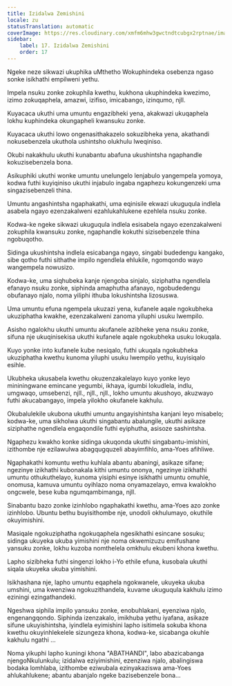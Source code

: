 ```yaml
---
title: Izidalwa Zemishini
locale: zu
statusTranslation: automatic
coverImage: https://res.cloudinary.com/xmfm6mhw3gwctndtcubgx2rptnae/image/upload/v1740468922/small_cover_tratado_de_psicologia_revolucionaria_a4c0dca4e0.webp
sidebar:
    label: 17. Izidalwa Zemishini
    order: 17
---
```

Ngeke neze sikwazi ukuphika uMthetho Wokuphindeka osebenza ngaso sonke isikhathi empilweni yethu.

Impela nsuku zonke zokuphila kwethu, kukhona ukuphindeka kwezimo, izimo zokuqaphela, amazwi, izifiso, imicabango, izinqumo, njll.

Kuyacaca ukuthi uma umuntu engazibheki yena, akakwazi ukuqaphela lokhu kuphindeka okungapheli kwansuku zonke.

Kuyacaca ukuthi lowo ongenasithakazelo sokuzibheka yena, akathandi nokusebenzela ukuthola ushintsho olukhulu lweqiniso.

Okubi nakakhulu ukuthi kunabantu abafuna ukushintsha ngaphandle kokuzisebenzela bona.

Asikuphiki ukuthi wonke umuntu unelungelo lenjabulo yangempela yomoya, kodwa futhi kuyiqiniso ukuthi injabulo ingaba ngaphezu kokungenzeki uma singazisebenzeli thina.

Umuntu angashintsha ngaphakathi, uma eqinisile ekwazi ukuguqula indlela asabela ngayo ezenzakalweni ezahlukahlukene ezehlela nsuku zonke.

Kodwa-ke ngeke sikwazi ukuguqula indlela esisabela ngayo ezenzakalweni zokuphila kwansuku zonke, ngaphandle kokuthi sizisebenzele thina ngobuqotho.

Sidinga ukushintsha indlela esicabanga ngayo, singabi budedengu kangako, sibe qotho futhi sithathe impilo ngendlela ehlukile, ngomqondo wayo wangempela nowusizo.

Kodwa-ke, uma siqhubeka kanje njengoba sinjalo, siziphatha ngendlela efanayo nsuku zonke, siphinda amaphutha afanayo, ngobudedengu obufanayo njalo, noma yiliphi ithuba lokushintsha lizosuswa.

Uma umuntu efuna ngempela ukuzazi yena, kufanele aqale ngokubheka ukuziphatha kwakhe, ezenzakalweni zanoma yiluphi usuku lwempilo.

Asisho ngalokhu ukuthi umuntu akufanele azibheke yena nsuku zonke, sifuna nje ukuqinisekisa ukuthi kufanele aqale ngokubheka usuku lokuqala.

Kuyo yonke into kufanele kube nesiqalo, futhi ukuqala ngokubheka ukuziphatha kwethu kunoma yiluphi usuku lwempilo yethu, kuyisiqalo esihle.

Ukubheka ukusabela kwethu okuzenzakalelayo kuyo yonke leyo mininingwane emincane yegumbi, ikhaya, igumbi lokudlela, indlu, umgwaqo, umsebenzi, njll., njll., njll., lokho umuntu akushoyo, akuzwayo futhi akucabangayo, impela yilokho okufanele kakhulu.

Okubalulekile ukubona ukuthi umuntu angayishintsha kanjani leyo misabelo; kodwa-ke, uma sikholwa ukuthi singabantu abalungile, ukuthi asikaze siziphathe ngendlela engaqondile futhi eyiphutha, asisoze sashintsha.

Ngaphezu kwakho konke sidinga ukuqonda ukuthi singabantu-imishini, izithombe nje ezilawulwa abagqugquzeli abayimfihlo, ama-Yoes afihliwe.

Ngaphakathi komuntu wethu kuhlala abantu abaningi, asikaze sifane; ngezinye izikhathi kubonakala kithi umuntu ononya, ngezinye izikhathi umuntu othukuthelayo, kunoma yisiphi esinye isikhathi umuntu omuhle, onomusa, kamuva umuntu oyihlazo noma onyamazelayo, emva kwalokho ongcwele, bese kuba ngumqambimanga, njll.

Sinabantu bazo zonke izinhlobo ngaphakathi kwethu, ama-Yoes azo zonke izinhlobo. Ubuntu bethu buyisithombe nje, unodoli okhulumayo, okuthile okuyimishini.

Masiqale ngokuziphatha ngokuqaphela ngesikhathi esincane sosuku; sidinga ukuyeka ukuba yimishini nje noma okwemizuzu emifushane yansuku zonke, lokhu kuzoba nomthelela omkhulu ekubeni khona kwethu.

Lapho sizibheka futhi singenzi lokho i-Yo ethile efuna, kusobala ukuthi siqala ukuyeka ukuba yimishini.

Isikhashana nje, lapho umuntu eqaphela ngokwanele, ukuyeka ukuba umshini, uma kwenziwa ngokuzithandela, kuvame ukuguqula kakhulu izimo eziningi ezingathandeki.

Ngeshwa siphila impilo yansuku zonke, enobuhlakani, eyenziwa njalo, engenangqondo. Siphinda izenzakalo, imikhuba yethu iyafana, asikaze sifune ukuyishintsha, iyindlela eyimishini lapho isitimela sokuba khona kwethu okuyinhlekelele sizungeza khona, kodwa-ke, sicabanga okuhle kakhulu ngathi ...

Noma yikuphi lapho kuningi khona "ABATHANDI", labo abazicabanga njengoNkulunkulu; izidalwa eziyimishini, ezenziwa njalo, abalingiswa bodaka lomhlaba, izithombe eziwubala ezinyakaziswa ama-Yoes ahlukahlukene; abantu abanjalo ngeke bazisebenzele bona...

